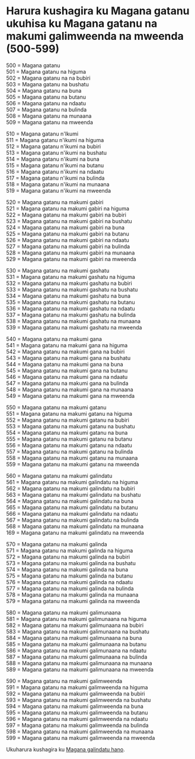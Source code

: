 # Harura kushagira ku Magana gatanu ukuhisa ku Magana gatanu na makumi galimweenda na mweenda (500-599)

500 = Magana gatanu  
501 = Magana gatanu na higuma  
502 = Magana gatanu na na bubiri  
503 = Magana gatanu na bushatu  
504 = Magana gatanu na buna  
505 = Magana gatanu na butanu  
506 = Magana gatanu na ndaatu  
507 = Magana gatanu na bulinda  
508 = Magana gatanu na munaana  
509 = Magana gatanu na mweenda

510 = Magana gatanu n'Ikumi  
511 = Magana gatanu n'ikumi na higuma  
512 = Magana gatanu n'ikumi na bubiri  
513 = Magana gatanu n'ikumi na bushatu  
514 = Magana gatanu n'ikumi na buna  
515 = Magana gatanu n'ikumi na butanu  
516 = Magana gatanu n'ikumi na ndaatu  
517 = Magana gatanu n'ikumi na bulinda  
518 = Magana gatanu n'ikumi na munaana  
519 = Magana gatanu n'ikumi na mweenda

520 = Magana gatanu na makumi gabiri  
521 = Magana gatanu na makumi gabiri na higuma  
522 = Magana gatanu na makumi gabiri na bubiri  
523 = Magana gatanu na makumi gabiri na bushatu  
524 = Magana gatanu na makumi gabiri na buna  
525 = Magana gatanu na makumi gabiri na butanu  
526 = Magana gatanu na makumi gabiri na ndaatu  
527 = Magana gatanu na makumi gabiri na bulinda  
528 = Magana gatanu na makumi gabiri na munaana  
529 = Magana gatanu na makumi gabiri na mweenda

530 = Magana gatanu na makumi gashatu  
531 = Magana gatanu na makumi gashatu na higuma  
532 = Magana gatanu na makumi gashatu na bubiri  
533 = Magana gatanu na makumi gashatu na bushatu  
534 = Magana gatanu na makumi gashatu na buna  
535 = Magana gatanu na makumi gashatu na butanu  
536 = Magana gatanu na makumi gashatu na ndaatu  
537 = Magana gatanu na makumi gashatu na bulinda  
538 = Magana gatanu na makumi gashatu na munaana  
539 = Magana gatanu na makumi gashatu na mweenda

540 = Magana gatanu na makumi gana  
541 = Magana gatanu na makumi gana na higuma  
542 = Magana gatanu na makumi gana na bubiri  
543 = Magana gatanu na makumi gana na bushatu  
544 = Magana gatanu na makumi gana na buna  
545 = Magana gatanu na makumi gana na butanu  
546 = Magana gatanu na makumi gana na ndaatu  
547 = Magana gatanu na makumi gana na bulinda  
548 = Magana gatanu na makumi gana na munaana  
549 = Magana gatanu na makumi gana na mweenda

550 = Magana gatanu na makumi gatanu  
551 = Magana gatanu na makumi gatanu na higuma  
552 = Magana gatanu na makumi gatanu na bubiri  
553 = Magana gatanu na makumi gatanu na bushatu  
554 = Magana gatanu na makumi gatanu na buna  
555 = Magana gatanu na makumi gatanu na butanu  
556 = Magana gatanu na makumi gatanu na ndaatu  
557 = Magana gatanu na makumi gatanu na bulinda  
558 = Magana gatanu na makumi gatanu na munaana  
559 = Magana gatanu na makumi gatanu na mweenda

560 = Magana gatanu na makumi galindatu  
561 = Magana gatanu na makumi galindatu na higuma  
562 = Magana gatanu na makumi galindatu na bubiri  
563 = Magana gatanu na makumi galindatu na bushatu  
564 = Magana gatanu na makumi galindatu na buna  
565 = Magana gatanu na makumi galindatu na butanu  
566 = Magana gatanu na makumi galindatu na ndaatu  
567 = Magana gatanu na makumi galindatu na bulinda  
568 = Magana gatanu na makumi galindatu na munaana  
169 = Magana gatanu na makumi galindatu na mweenda

570 = Magana gatanu na makumi galinda  
571 = Magana gatanu na makumi galinda na higuma  
572 = Magana gatanu na makumi galinda na bubiri  
573 = Magana gatanu na makumi galinda na bushatu  
574 = Magana gatanu na makumi galinda na buna  
575 = Magana gatanu na makumi galinda na butanu  
576 = Magana gatanu na makumi galinda na ndaatu  
577 = Magana gatanu na makumi galinda na bulinda  
578 = Magana gatanu na makumi galinda na munaana  
579 = Magana gatanu na makumi galinda na mweenda

580 = Magana gatanu na makumi galimunaana  
581 = Magana gatanu na makumi galimunaana na higuma  
582 = Magana gatanu na makumi galimunaana na bubiri  
583 = Magana gatanu na makumi galimunaana na bushatu  
584 = Magana gatanu na makumi galimunaana na buna  
585 = Magana gatanu na makumi galimunaana na butanu  
586 = Magana gatanu na makumi galimunaana na ndaatu  
587 = Magana gatanu na makumi galimunaana na bulinda  
588 = Magana gatanu na makumi galimunaana na munaana  
589 = Magana gatanu na makumi galimunaana na mweenda

590 = Magana gatanu na makumi galimweenda  
591 = Magana gatanu na makumi galimweenda na higuma  
592 = Magana gatanu na makumi galimweenda na bubiri  
593 = Magana gatanu na makumi galimweenda na bushatu  
594 = Magana gatanu na makumi galimweenda na buna  
595 = Magana gatanu na makumi galimweenda na butanu  
596 = Magana gatanu na makumi galimweenda na ndaatu  
597 = Magana gatanu na makumi galimweenda na bulinda  
598 = Magana gatanu na makumi galimweenda na munaana  
599 = Magana gatanu na makumi galimweenda na mweenda

Ukuharura kushagira ku [Magana galindatu hano](./magana-galindatu).
